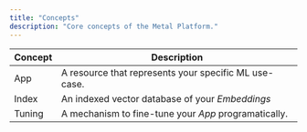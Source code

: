```yaml
---
title: "Concepts"
description: "Core concepts of the Metal Platform."
---
```


| Concept | Description                                           |
| ------- | ----------------------------------------------------- |
| App     | A resource that represents your specific ML use-case. |
| Index   | An indexed vector database of your _Embeddings_       |
| Tuning  | A mechanism to fine-tune your _App_ programatically.  |
